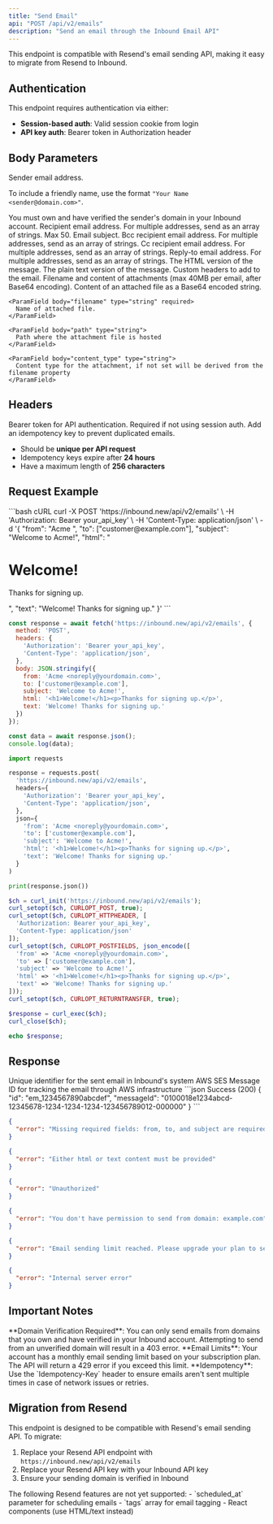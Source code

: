 ```yaml
---
title: "Send Email"
api: "POST /api/v2/emails"
description: "Send an email through the Inbound Email API"
---
```


<Note>
This endpoint is compatible with Resend's email sending API, making it easy to migrate from Resend to Inbound.
</Note>

## Authentication

This endpoint requires authentication via either:
- **Session-based auth**: Valid session cookie from login
- **API key auth**: Bearer token in Authorization header

## Body Parameters

<ParamField body="from" type="string" required>
  Sender email address.

  To include a friendly name, use the format `"Your Name <sender@domain.com>"`.
  
  <Warning>
  You must own and have verified the sender's domain in your Inbound account.
  </Warning>
</ParamField>

<ParamField body="to" type="string | string[]" required>
  Recipient email address. For multiple addresses, send as an array of strings.
  Max 50.
</ParamField>

<ParamField body="subject" type="string" required>
  Email subject.
</ParamField>

<ParamField body="bcc" type="string | string[]">
  Bcc recipient email address. For multiple addresses, send as an array of
  strings.
</ParamField>

<ParamField body="cc" type="string | string[]">
  Cc recipient email address. For multiple addresses, send as an array of
  strings.
</ParamField>

<ParamField body="reply_to" type="string | string[]">
  Reply-to email address. For multiple addresses, send as an array of strings.
</ParamField>

<ParamField body="html" type="string">
  The HTML version of the message.
</ParamField>

<ParamField body="text" type="string">
  The plain text version of the message.
</ParamField>

<ParamField body="headers" type="object">
  Custom headers to add to the email.
</ParamField>

<ParamField body="attachments" type="array">
  Filename and content of attachments (max 40MB per email, after Base64 encoding).

  <Expandable defaultOpen="true" title="properties">
    <ParamField body="content" type="string" required>
      Content of an attached file as a Base64 encoded string.
    </ParamField>

    <ParamField body="filename" type="string" required>
      Name of attached file.
    </ParamField>

    <ParamField body="path" type="string">
      Path where the attachment file is hosted
    </ParamField>

    <ParamField body="content_type" type="string">
      Content type for the attachment, if not set will be derived from the filename property
    </ParamField>
  </Expandable>
</ParamField>

## Headers

<ParamField header="Authorization" type="string">
  Bearer token for API authentication. Required if not using session auth.
</ParamField>

<ParamField header="Idempotency-Key" type="string">
  Add an idempotency key to prevent duplicated emails.

  * Should be **unique per API request**
  * Idempotency keys expire after **24 hours**
  * Have a maximum length of **256 characters**
</ParamField>

## Request Example

<RequestExample>
  ```bash cURL
  curl -X POST 'https://inbound.new/api/v2/emails' \
       -H 'Authorization: Bearer your_api_key' \
       -H 'Content-Type: application/json' \
       -d '{
    "from": "Acme <noreply@yourdomain.com>",
    "to": ["customer@example.com"],
    "subject": "Welcome to Acme!",
    "html": "<h1>Welcome!</h1><p>Thanks for signing up.</p>",
    "text": "Welcome! Thanks for signing up."
  }'
  ```

  ```javascript Node.js
  const response = await fetch('https://inbound.new/api/v2/emails', {
    method: 'POST',
    headers: {
      'Authorization': 'Bearer your_api_key',
      'Content-Type': 'application/json',
    },
    body: JSON.stringify({
      from: 'Acme <noreply@yourdomain.com>',
      to: ['customer@example.com'],
      subject: 'Welcome to Acme!',
      html: '<h1>Welcome!</h1><p>Thanks for signing up.</p>',
      text: 'Welcome! Thanks for signing up.'
    })
  });

  const data = await response.json();
  console.log(data);
  ```

  ```python Python
  import requests

  response = requests.post(
    'https://inbound.new/api/v2/emails',
    headers={
      'Authorization': 'Bearer your_api_key',
      'Content-Type': 'application/json',
    },
    json={
      'from': 'Acme <noreply@yourdomain.com>',
      'to': ['customer@example.com'],
      'subject': 'Welcome to Acme!',
      'html': '<h1>Welcome!</h1><p>Thanks for signing up.</p>',
      'text': 'Welcome! Thanks for signing up.'
    }
  )

  print(response.json())
  ```

  ```php PHP
  $ch = curl_init('https://inbound.new/api/v2/emails');
  curl_setopt($ch, CURLOPT_POST, true);
  curl_setopt($ch, CURLOPT_HTTPHEADER, [
    'Authorization: Bearer your_api_key',
    'Content-Type: application/json'
  ]);
  curl_setopt($ch, CURLOPT_POSTFIELDS, json_encode([
    'from' => 'Acme <noreply@yourdomain.com>',
    'to' => ['customer@example.com'],
    'subject' => 'Welcome to Acme!',
    'html' => '<h1>Welcome!</h1><p>Thanks for signing up.</p>',
    'text' => 'Welcome! Thanks for signing up.'
  ]));
  curl_setopt($ch, CURLOPT_RETURNTRANSFER, true);

  $response = curl_exec($ch);
  curl_close($ch);

  echo $response;
  ```
</RequestExample>

## Response

<ResponseField name="id" type="string" required>
  Unique identifier for the sent email in Inbound's system
</ResponseField>

<ResponseField name="messageId" type="string" required>
  AWS SES Message ID for tracking the email through AWS infrastructure
</ResponseField>

<ResponseExample>
  ```json Success (200)
  {
    "id": "em_1234567890abcdef",
    "messageId": "0100018e1234abcd-12345678-1234-1234-1234-123456789012-000000"
  }
  ```

  ```json Missing Required Fields (400)
  {
    "error": "Missing required fields: from, to, and subject are required"
  }
  ```

  ```json No Content (400)
  {
    "error": "Either html or text content must be provided"
  }
  ```

  ```json Unauthorized (401)
  {
    "error": "Unauthorized"
  }
  ```

  ```json Domain Not Owned (403)
  {
    "error": "You don't have permission to send from domain: example.com"
  }
  ```

  ```json Rate Limited (429)
  {
    "error": "Email sending limit reached. Please upgrade your plan to send more emails."
  }
  ```

  ```json Server Error (500)
  {
    "error": "Internal server error"
  }
  ```
</ResponseExample>

## Important Notes

<Warning>
**Domain Verification Required**: You can only send emails from domains that you own and have verified in your Inbound account. Attempting to send from an unverified domain will result in a 403 error.
</Warning>

<Info>
**Email Limits**: Your account has a monthly email sending limit based on your subscription plan. The API will return a 429 error if you exceed this limit.
</Info>

<Note>
**Idempotency**: Use the `Idempotency-Key` header to ensure emails aren't sent multiple times in case of network issues or retries.
</Note>

## Migration from Resend

This endpoint is designed to be compatible with Resend's email sending API. To migrate:

1. Replace your Resend API endpoint with `https://inbound.new/api/v2/emails`
2. Replace your Resend API key with your Inbound API key
3. Ensure your sending domain is verified in Inbound

<Note>
The following Resend features are not yet supported:
- `scheduled_at` parameter for scheduling emails
- `tags` array for email tagging
- React components (use HTML/text instead)
</Note> 